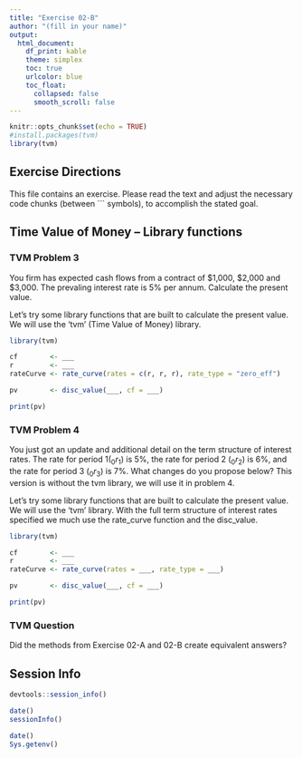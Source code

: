 ```yaml
---
title: "Exercise 02-B"
author: "(fill in your name)"
output:
  html_document:
    df_print: kable
    theme: simplex
    toc: true
    urlcolor: blue
    toc_float:
      collapsed: false
      smooth_scroll: false
---
```


```r
knitr::opts_chunk$set(echo = TRUE)
#install.packages(tvm)
library(tvm)
```

## Exercise Directions

This file contains an exercise.  Please read the text and adjust the necessary code chunks (between \`\`\` symbols), to accomplish the stated goal.

## Time Value of Money -- Library functions

### TVM Problem 3

You firm has expected cash flows from a contract of \$1,000, \$2,000 and \$3,000. The prevaling interest rate is 5% per annum.  Calculate the present value.

Let's try some library functions that are built to calculate the present value.  We will use the 'tvm' (Time Value of Money) library.


```r
library(tvm)

cf        <- ___
r         <- ___ 
rateCurve <- rate_curve(rates = c(r, r, r), rate_type = "zero_eff")

pv        <- disc_value(___, cf = ___)

print(pv)

```


### TVM Problem 4

You just got an update and additional detail on the term structure of interest rates.  The rate for period 1($_0r_1$) is 5%, the rate for period 2 ($_0r_2$) is 6%, and the rate for period 3 ($_0r_3$) is 7%.  What changes do you propose below?  This version is without the tvm library, we will use it in problem 4.

Let's try some library functions that are built to calculate the present value.  We will use the 'tvm' library.  With the full term structure of interest rates specified we much use the rate_curve function and the disc_value.

```r
library(tvm)

cf        <- ___
r         <- ___
rateCurve <- rate_curve(rates = ___, rate_type = ___)

pv        <- disc_value(___, cf = ___)

print(pv)
```

### TVM Question

Did the methods from Exercise 02-A and 02-B create equivalent answers?


## Session Info

```r
devtools::session_info()
```

```r
date()
sessionInfo()
```

```r
date()
Sys.getenv()
```


